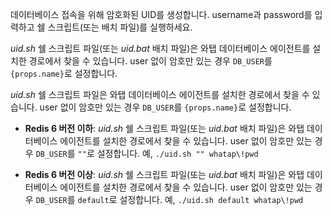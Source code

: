 데이터베이스 접속을 위해 암호화된 UID를 생성합니다. username과 password를 입력하고 쉘 스크립트(또는 배치 파일)를 실행하세요. 

<Xclude product='redis,oracle-dma'>

<em>uid.sh</em> 쉘 스크립트 파일(또는 <em>uid.bat</em> 배치 파일)은 와탭 데이터베이스 에이전트를 설치한 경로에서 찾을 수 있습니다. user 없이 암호만 있는 경우 <code>DB_USER</code>를 <code>{props.name}</code>로 설정합니다.

</Xclude>

<InDoc product="oracle-dma">

<em>uid.sh</em> 쉘 스크립트 파일은 와탭 데이터베이스 에이전트를 설치한 경로에서 찾을 수 있습니다. user 없이 암호만 있는 경우 <code>DB_USER</code>를 <code>{props.name}</code>로 설정합니다.

</InDoc>

<InDoc product='redis'>

- **Redis 6 버전 이하**: <em>uid.sh</em> 쉘 스크립트 파일(또는 <em>uid.bat</em> 배치 파일)은 와탭 데이터베이스 에이전트를 설치한 경로에서 찾을 수 있습니다. user 없이 암호만 있는 경우 <code>DB_USER</code>를 <code>""</code>로 설정합니다. 예, `./uid.sh "" whatap\!pwd`

- **Redis 6 버전 이상**: <em>uid.sh</em> 쉘 스크립트 파일(또는 <em>uid.bat</em> 배치 파일)은 와탭 데이터베이스 에이전트를 설치한 경로에서 찾을 수 있습니다. user 없이 암호만 있는 경우 <code>DB_USER</code>를 <code>default</code>로 설정합니다. 예, `./uid.sh default whatap\!pwd`

</InDoc>